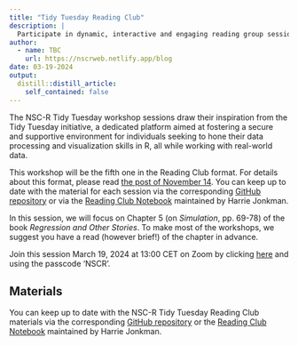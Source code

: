 ```yaml
---
title: "Tidy Tuesday Reading Club"
description: |
  Participate in dynamic, interactive and engaging reading group sessions to explore the world of data analysis.
author:
  - name: TBC
    url: https://nscrweb.netlify.app/blog
date: 03-19-2024
output:
  distill::distill_article:
    self_contained: false
---
```


The NSC-R Tidy Tuesday workshop sessions draw their inspiration from the Tidy Tuesday initiative, a dedicated platform aimed at fostering a secure and supportive environment for individuals seeking to hone their data processing and visualization skills in R, all while working with real-world data.

This workshop will be the fifth one in the Reading Club format. For details about this format, please read [the post of November 14](https://nscrweb.netlify.app/posts/2023-11-14-nsc-r-workshop-ros/). You can keep up to date with the material for each session via the corresponding [GitHub repository](https://github.com/langtonhugh/regression_book_nscr) or via the [Reading Club Notebook](https://rosnotebook.netlify.app/) maintained by Harrie Jonkman.

In this session, we will focus on Chapter 5 (on *Simulation*, pp. 69-78) of the book *Regression and Other Stories*. To make most of the workshops, we suggest you have a read (however brief!) of the chapter in advance. 

Join this session March 19, 2024 at 13:00 CET on Zoom by clicking [here](https://us02web.zoom.us/j/4539912989) and using the passcode 'NSCR'.

## Materials

You can keep up to date with the NSC-R Tidy Tuesday Reading Club materials via the corresponding [GitHub repository](https://github.com/langtonhugh/regression_book_nscr) or the [Reading Club Notebook](https://rosnotebook.netlify.app/) maintained by Harrie Jonkman.

